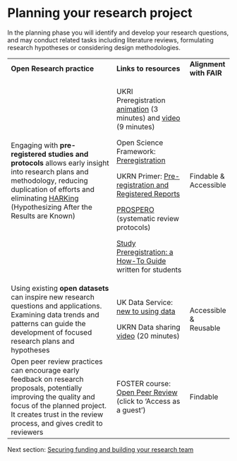 # **Planning your research project** {#sec-planning}

In the planning phase you will identify and develop your research questions, and may conduct related tasks including literature reviews, formulating research hypotheses or considering design methodologies.

+---------------------------------------------------------------------------------------------------------------------------------------------------------------------------------------------------------------------------------------------------------------+----------------------------------------------------------------------------------------------------------------------------------------------------------------+-------------------------+
| **Open Research practice**                                                                                                                                                                                                                                    | **Links to resources**                                                                                                                                         | **Alignment with FAIR** |
+---------------------------------------------------------------------------------------------------------------------------------------------------------------------------------------------------------------------------------------------------------------+----------------------------------------------------------------------------------------------------------------------------------------------------------------+-------------------------+
| Engaging with **pre-registered studies and protocols** allows early insight into research plans and methodology, reducing duplication of efforts and eliminating [HARKing](https://en.wikipedia.org/wiki/HARKing) (Hypothesizing After the Results are Known) | UKRI Preregistration [animation](https://www.youtube.com/watch?v=h0Pin-OUlS4) (3 minutes) and [video](https://www.youtube.com/watch?v=q4yf7Pt4q5c) (9 minutes) | Findable & Accessible   |
|                                                                                                                                                                                                                                                               |                                                                                                                                                                |                         |
|                                                                                                                                                                                                                                                               | Open Science Framework: [Preregistration](https://help.osf.io/article/145-preregistration)                                                                     |                         |
|                                                                                                                                                                                                                                                               |                                                                                                                                                                |                         |
|                                                                                                                                                                                                                                                               | UKRN Primer: [Pre-registration and Registered Reports](https://osf.io/8v2n7)                                                                                   |                         |
|                                                                                                                                                                                                                                                               |                                                                                                                                                                |                         |
|                                                                                                                                                                                                                                                               | [PROSPERO](https://www.crd.york.ac.uk/PROSPERO/) (systematic review protocols)                                                                                 |                         |
|                                                                                                                                                                                                                                                               |                                                                                                                                                                |                         |
|                                                                                                                                                                                                                                                               | [Study Preregistration: a How-To Guide](https://doi.org/10.31234/osf.io/6g5zv) written for students                                                            |                         |
+---------------------------------------------------------------------------------------------------------------------------------------------------------------------------------------------------------------------------------------------------------------+----------------------------------------------------------------------------------------------------------------------------------------------------------------+-------------------------+
| Using existing **open datasets** can inspire new research questions and applications. Examining data trends and patterns can guide the development of focused research plans and hypotheses                                                                   | UK Data Service: [new to using data](https://ukdataservice.ac.uk/learning-hub/new-to-using-data/)                                                              | Accessible & Reusable   |
|                                                                                                                                                                                                                                                               |                                                                                                                                                                |                         |
|                                                                                                                                                                                                                                                               | UKRN Data sharing [video](https://www.youtube.com/watch?v=-s47Wb4WvDA) (20 minutes)                                                                            |                         |
+---------------------------------------------------------------------------------------------------------------------------------------------------------------------------------------------------------------------------------------------------------------+----------------------------------------------------------------------------------------------------------------------------------------------------------------+-------------------------+
| Open peer review practices can encourage early feedback on research proposals, potentially improving the quality and focus of the planned project. It creates trust in the review process, and gives credit to reviewers                                      | FOSTER course: [Open Peer Review](https://openplato.eu/mod/scorm/view.php?id=12) (click to 'Access as a guest')                                                | Findable                |
+---------------------------------------------------------------------------------------------------------------------------------------------------------------------------------------------------------------------------------------------------------------+----------------------------------------------------------------------------------------------------------------------------------------------------------------+-------------------------+

Next section: [Securing funding and building your research team](Funding.qmd#sec-funding)
